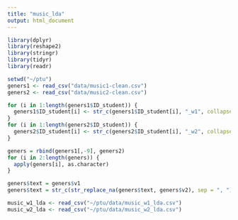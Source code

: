 ```yaml
---
title: "music_lda"
output: html_document
---
```


```r
library(dplyr)
library(reshape2)
library(stringr)
library(tidyr)
library(readr)

setwd("~/ptu")
geners1 <- read_csv("data/music1-clean.csv")
geners2 <- read_csv("data/music2-clean.csv")
```


```r
for (i in 1:length(geners1$ID_student)) {
  geners1$ID_student[i] <- str_c(geners1$ID_student[i], "_w1", collapse = "")
}
for (i in 1:length(geners2$ID_student)) {
  geners2$ID_student[i] <- str_c(geners2$ID_student[i], "_w2", collapse = "")
}

geners = rbind(geners1[,-9], geners2)
for (i in 2:length(geners)) {
  apply(geners[i], as.character)
}

geners$text = geners$v1
geners$text = str_c(str_replace_na(geners$text, geners$v2), sep = ", ")
```



```r
music_w1_lda <- read_csv("~/ptu/data/music_w1_lda.csv")
music_w2_lda <- read_csv("~/ptu/data/music_w2_lda.csv")
```

